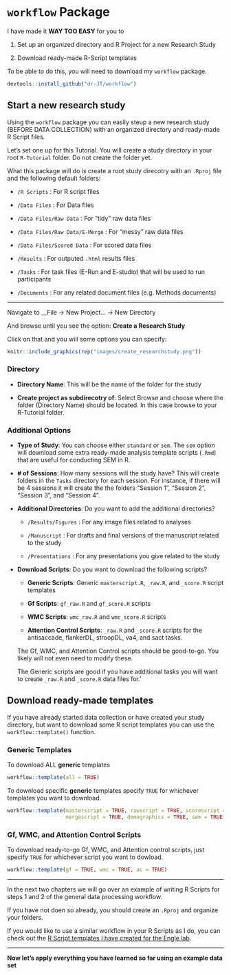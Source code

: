 # `workflow` Package

I have made it __WAY TOO EASY__ for you to 

1) Set up an organized directory and R Project for a new Research Study

2) Download ready-made R-Script templates

To be able to do this, you will need to download my `workflow` package.

```r
devtools::install_github("dr-JT/workflow")
```

## Start a new research study

Using the `workflow` package you can easily steup a new research study (BEFORE DATA COLLECTION) with an organized directory and ready-made R Script files.

Let's set one up for this Tutorial. You will create a study directory in your root `R-Tutorial` folder. Do not create the folder yet.

What this package will do is create a root study direcotry with an `.Rproj` file and the following default folders:

* `/R Scripts` : For R script files

* `/Data Files` : For Data files

* `/Data Files/Raw Data` : For "tidy" raw data files

* `/Data Files/Raw Data/E-Merge` : For "messy" raw data files

* `/Data Files/Scored Data` : For scored data files

* `/Results` : For outputed `.html` results files

* `/Tasks` : For task files (E-Run and E-studio) that will be used to run participants

* `/Documents` : For any related document files (e.g. Methods documents)

----

Navigate to __File -> New Project... -> New Directory 

And browse until you see the option: __Create a Research Study__

Click on that and you will some options you can specify:

```r
knitr::include_graphics(rep("images/create_researchstudy.png"))
```


### Directory

* __Directory Name__: This will be the name of the folder for the study

* __Create project as subdirecotry of__: Select Browse and choose where the folder (Directory Name) should be located. In this case browse to your R-Tutorial folder.

### Additional Options

* __Type of Study__: You can choose either `standard` or `sem`. The `sem` option will download some extra ready-made analysis template scripts (`.Rmd`) that are useful for conducting SEM in R.

* __# of Sessions__: How many sessions will the study have? This will create folders in the `Tasks` directory for each session. For instance, if there will be 4 sessions it will create the the folders "Session 1", "Session 2", "Session 3", and "Session 4".

* __Additional Directories__: Do you want to add the additional directories?

    * `/Results/Figures` : For any image files related to analyses
    
    * `/Manuscript` : For drafts and final versions of the manuscript related to the study
    
    * `/Presentations` : For any presentations you give related to the study
    
* __Download Scripts__: Do you want to download the following scripts?

    * __Generic Scripts__: Generic `masterscript.R`, `_raw.R`, and `_score.R` script templates
    
    * __Gf Scripts__: `gf_raw.R` and `gf_score.R` scripts
    
    * __WMC Scripts__: `wmc_raw.R` and `wmc_score.R` scripts
    
    * __Attention Control Scripts__: `_raw.R` and `_score.R` scripts for the antisaccade, flankerDL, stroopDL, va4, and sact tasks.
    
    The Gf, WMC, and Attention Control scripts should be good-to-go. You likely will not even need to modify these.
    
    The Generic scripts are good if you have additional tasks you will want to create `_raw.R` and `_score.R` data files for.'
    
## Download ready-made templates

If you have already started data collection or have created your study directory, but want to download some R script templates you can use the `workflow::template()` function.

### Generic Templates

To download ALL __generic__ templates

```r
workflow::template(all = TRUE)
```

To download specific __generic__ templates specify `TRUE` for whichever templates you want to download.

```r
workflow::template(masterscript = TRUE, rawscript = TRUE, scorescript = TRUE,
                   mergescript = TRUE, demographics = TRUE, sem = TRUE)
```

### Gf, WMC, and Attention Control Scripts

To download ready-to-go Gf, WMC, and Attention control scripts, just specify `TRUE` for whichever script you want to dowload.

```r
workflow::template(gf = TRUE, wmc = TRUE, ac = TRUE)
```


********

In the next two chapters we will go over an example of writing R Scripts for steps 1 and 2 of the general data processing workflow.

If you have not doen so already, you should create an `.Rproj` and organize your folders. 

If you would like to use a similar workflow in your R Scripts as I do, you can check out the [R Script templates I have created for the Engle lab](https://github.com/dr-JT/englelab/tree/master/rscript_templates).

********

**Now let's apply everything you have learned so far using an example data set**
